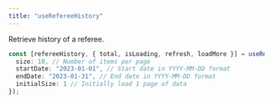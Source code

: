 ```yaml
---
title: "useRefereeHistory"
---
```


Retrieve history of a referee.

```ts
const [refereeHistory, { total, isLoading, refresh, loadMore }] = useRefereeHistory({
  size: 10, // Number of items per page
  startDate: "2023-01-01", // Start date in YYYY-MM-DD format
  endDate: "2023-01-31", // End date in YYYY-MM-DD format
  initialSize: 1 // Initially load 1 page of data
});
```
